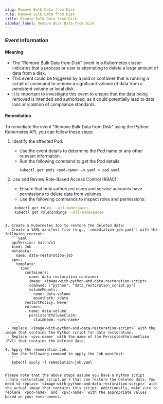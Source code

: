 ```yaml
--- 
slug: Remove Bulk Data from Disk
rule: Remove Bulk Data from Disk
title: Remove Bulk Data from Disk
sidebar_label: Remove Bulk Data from Disk
---
```

                   


### Event Information

#### Meaning

- The "Remove Bulk Data from Disk" event in a Kubernetes cluster indicates that a process or user is attempting to delete a large amount of data from a disk.
- This event could be triggered by a pod or container that is running a script or command to remove a significant volume of data from a persistent volume or local disk.
- It is important to investigate this event to ensure that the data being removed is intended and authorized, as it could potentially lead to data loss or violation of compliance standards.

#### Remediation

To remediate the event "Remove Bulk Data from Disk" using the Python Kubernetes API, you can follow these steps:

1. Identify the affected Pod:
   - Use the event details to determine the Pod name or any other relevant information.
   - Run the following command to get the Pod details:
     ```
     kubectl get pods <pod-name> -o yaml > pod.yaml
     ```

2. Use and Review Role-Based Access Control (RBAC):
   - Ensure that only authorized users and service accounts have permissions to delete data from volumes.
   - Use the following commands to inspect roles and permissions:
   ```bash
    kubectl get roles --all-namespaces
    kubectl get rolebindings --all-namespaces
  ```

3. Create a Kubernetes Job to restore the deleted data:
   - Create a YAML manifest file (e.g., `remediation-job.yaml`) with the following content:
     ```yaml
     apiVersion: batch/v1
     kind: Job
     metadata:
       name: data-restoration-job
     spec:
       template:
         spec:
           containers:
           - name: data-restoration-container
             image: <image-with-python-and-data-restoration-script>
             command: ["python", "data_restoration_script.py"]
             volumeMounts:
             - name: data-volume
               mountPath: /data
           restartPolicy: Never
           volumes:
           - name: data-volume
             persistentVolumeClaim:
               claimName: <pvc-name>
     ```
   - Replace `<image-with-python-and-data-restoration-script>` with the image that contains the Python script for data restoration.
   - Replace `<pvc-name>` with the name of the PersistentVolumeClaim (PVC) that contains the deleted data.

4. Apply the remediation Job:
   - Run the following command to apply the Job manifest:
     ```
     kubectl apply -f remediation-job.yaml
     ```

Please note that the above steps assume you have a Python script (`data_restoration_script.py`) that can restore the deleted data. You need to replace `<image-with-python-and-data-restoration-script>` with the actual image that contains this script. Additionally, make sure to replace `<pod-name>` and `<pvc-name>` with the appropriate values based on your environment.

 